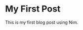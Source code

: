 <Cover
  src="https://cdn.pixabay.com/animation/2024/05/02/07/43/07-43-00-535_512.gif"
  alt="Image from pixabay.com"
  caption="Wow, confetti"
/> 

# My First Post
This is my first blog post using Nim.

